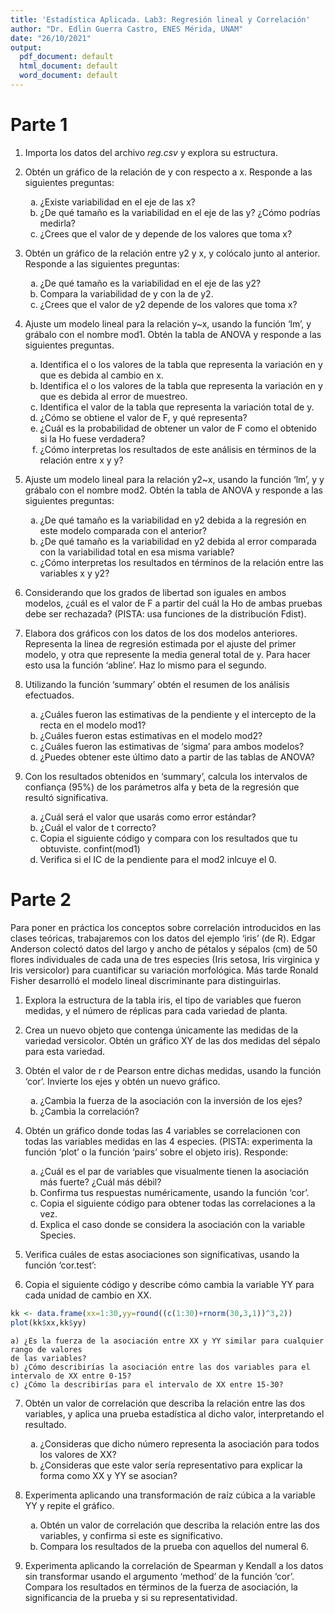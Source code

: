 ```yaml
---
title: 'Estadística Aplicada. Lab3: Regresión lineal y Correlación'
author: "Dr. Edlin Guerra Castro, ENES Mérida, UNAM"
date: "26/10/2021"
output:
  pdf_document: default
  html_document: default
  word_document: default
---
```


# Parte 1

1. Importa los datos del archivo *reg.csv* y explora su estructura.

2. Obtén un gráfico de la relación de y con respecto a x. Responde a las siguientes preguntas:

    a) ¿Existe variabilidad en el eje de las x?
    b) ¿De qué tamaño es la variabilidad en el eje de las y? ¿Cómo podrías medirla?
    c) ¿Crees que el valor de y depende de los valores que toma x?

 3. Obtén un gráfico de la relación entre y2 y x, y colócalo junto al anterior. Responde a las siguientes preguntas:

    
    a) ¿De qué tamaño es la variabilidad en el eje de las y2?
    b) Compara la variabilidad de y con la de y2.
    c) ¿Crees que el valor de y2 depende de los valores que toma x?

4. Ajuste um modelo lineal para la relación y~x, usando la función 'lm', y grábalo con el nombre mod1. Obtén la tabla de ANOVA y responde a las siguientes preguntas.

    a) Identifica el o los valores de la tabla que representa la variación en y que es debida al cambio en x.
    b) Identifica el o los valores de la tabla que representa la variación en y que es debida al error de muestreo.
    c) Identifica el valor de la tabla que representa la variación total de y.
    d) ¿Cómo se obtiene el valor de F, y qué representa?
    e) ¿Cuál es la probabilidad de obtener un valor de F como el obtenido si la Ho fuese verdadera?
    f) ¿Cómo interpretas los resultados de este análisis en términos de la relación entre x y y?

5. Ajuste um modelo lineal para la relación y2~x, usando la función 'lm', y y grábalo con el nombre mod2. Obtén la tabla de ANOVA y responde a las siguientes preguntas:

    a) ¿De qué tamaño es la variabilidad en y2 debida a la regresión en este modelo comparada con el anterior?
    b) ¿De qué tamaño es la variabilidad en y2 debida al error comparada con la variabilidad total en esa misma
       variable?
    c) ¿Cómo interpretas los resultados en términos de la relación entre las variables x y y2?

6. Considerando que los grados de libertad son iguales en ambos modelos, ¿cuál es el valor de F a partir del cuál la Ho de ambas pruebas debe ser rechazada? (PISTA: usa funciones de la distribución Fdist).

7. Elabora dos gráficos con los datos de los dos modelos anteriores. Representa la linea de regresión estimada por el ajuste del primer modelo, y otra que represente la media general total de y. Para hacer esto usa la función 'abline'. Haz lo mismo para el segundo.

8. Utilizando la función 'summary' obtén el resumen de los análisis efectuados.

    a) ¿Cuáles fueron las estimativas de la pendiente y el intercepto de la recta en el modelo mod1?
    b) ¿Cuáles fueron estas estimativas en el modelo mod2?
    c) ¿Cuáles fueron las estimativas de 'sigma' para ambos modelos?
    d) ¿Puedes obtener este último dato a partir de las tablas de ANOVA?

9. Con los resultados obtenidos en 'summary', calcula los intervalos de confiança (95%) de los parámetros alfa y beta de la regresión que resultó significativa.

    a) ¿Cuál será el valor que usarás como error estándar?
    b) ¿Cuál el valor de t correcto?
    c) Copia el siguiente código y compara con los resultados que tu obtuviste.
confint(mod1)
   d) Verifica si el IC de la pendiente para el mod2 inlcuye el 0.

# Parte 2

Para poner en práctica los conceptos sobre correlación introducidos en las clases teóricas, trabajaremos con los datos del ejemplo 'iris' (de R). Edgar Anderson colectó datos del largo y ancho de pétalos y sépalos (cm) de 50 flores individuales de cada una de tres especies (Iris setosa, Iris virginica y Iris versicolor) para cuantificar su variación morfológica. Más tarde Ronald Fisher desarrolló el modelo lineal discriminante para distinguirlas.


1. Explora la estructura de la tabla iris, el tipo de variables que fueron medidas, y el número de réplicas para cada variedad de planta. 

2. Crea un nuevo objeto que contenga únicamente las medidas de la variedad versicolor. Obtén un gráfico XY de las dos medidas del sépalo para esta variedad.


3. Obtén el valor de r de Pearson entre dichas medidas, usando la función 'cor'. Invierte los ejes y obtén un nuevo gráfico. 

    a) ¿Cambia la fuerza de la asociación con la inversión de los ejes?
    b) ¿Cambia la correlación?

 
4. Obtén un gráfico donde todas las 4 variables se correlacionen con todas las variables medidas en las 4 especies. (PISTA: experimenta la función 'plot' o la función 'pairs' sobre el objeto iris). Responde:


    a) ¿Cuál es el par de variables que visualmente tienen la asociación más fuerte? ¿Cuál más débil?
    b) Confirma tus respuestas numéricamente, usando la función 'cor'.
    c) Copia el siguiente código para obtener todas las correlaciones a la vez.
    d) Explica el caso donde se considera la asociación con la variable Species.

5. Verifica cuáles de estas asociaciones son significativas, usando la función 'cor.test':

6. Copia el siguiente código y describe cómo cambia la variable YY para cada unidad de cambio en XX.

```r
kk <- data.frame(xx=1:30,yy=round((c(1:30)+rnorm(30,3,1))^3,2))
plot(kk$xx,kk$yy)
```

    a) ¿Es la fuerza de la asociación entre XX y YY similar para cualquier rango de valores 
    de las variables?
    b) ¿Cómo describirías la asociación entre las dos variables para el intervalo de XX entre 0-15?
    c) ¿Cómo la describirías para el intervalo de XX entre 15-30?

7. Obtén un valor de correlación que describa la relación entre las dos variables, y aplica una prueba estadística al dicho valor, interpretando el resultado.

    a) ¿Consideras que dicho número representa la asociación para todos los valores de XX?
    b) ¿Consideras que este valor sería representativo para explicar la forma como XX y YY se asocian?


8. Experimenta aplicando una transformación de raíz cúbica a la variable YY y repite el gráfico.

    a) Obtén un valor de correlación que describa la relación entre las dos variables, y confirma si este es significativo.
    b) Compara los resultados de la prueba con aquellos del numeral 6.

9. Experimenta aplicando la correlación de Spearman y Kendall a los datos sin transformar usando el argumento 'method' de la función 'cor'. Compara los resultados en términos de la fuerza de asociación, la significancia de la prueba y si su representatividad.
